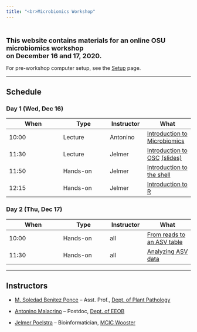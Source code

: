 ```yaml
---
title: "<br>Microbiomics Workshop"
---
```


<br>

<span style="font-size: 18px">**This website contains materials for an online
OSU microbiomics workshop<br>on December 16 and 17, 2020.**</span>

For pre-workshop computer setup, see the [Setup](setup.html) page.

----

## Schedule

### Day 1 (Wed, Dec 16)

| When  | Type | Instructor | What |
|-------|------|-----|------|
| 10:00 | Lecture | Antonino | [Introduction to Microbiomics](01-microbiomics.html)  |
| 11:30 | Lecture | Jelmer | [Introduction to OSC](02-OSC.html) <a href="slides/02-OSC.html" target="_blank">(slides)</a>         |
| 11:50 | Hands-on | Jelmer | [Introduction to the shell](03-shell.html) |
| 12:15 | Hands-on | Jelmer | [Introduction to R](04-R.html)             |

### Day 2 (Thu, Dec 17)

| When  | Type | Instructor | What |
|-------|------|-----|------|
| 10:00 | Hands-on | all | [From reads to an ASV table](05-reads-to-ASV.html)  |
| 11:30 | Hands-on | all | [Analyzing ASV data](06-ASV-analysis.html)         |

----

## Instructors

- [M. Soledad Benitez Ponce](benitezponce.1@osu.edu) -- Asst. Prof., [Dept. of Plant Pathology](https://plantpath.osu.edu/)

- [Antonino Malacrino](mailto:malacrino.1@osu.edu) -- Postdoc, [Dept. of EEOB](https://eeob.osu.edu/)

- [Jelmer Poelstra](mailto:poelstra.1@osu.edu) -- Bioinformatician, [MCIC Wooster](https://mcic.osu.edu)

<br>
